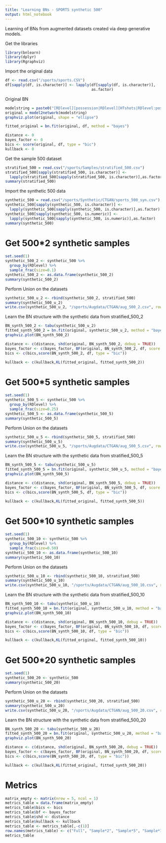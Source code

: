 ```yaml
---
title: "Learning BNs - SPORTS synthetic 500"
output: html_notebook
---
```


Learning of BNs from augmented datasets created via deep generative models.

Get the libraries
```r
library(bnlearn)
library(dplyr)
library(Rgraphviz)
```

Import the original data
```r
df <- read.csv("/sports/sports.CSV")
df[sapply(df, is.character)] <- lapply(df[sapply(df, is.character)], 
                                       as.factor)
```
Original BN
```r
modelstring = paste0("[RDlevel][possession|RDlevel][HTshots|RDlevel:possession][ATshots|RDlevel:possession][HTshotOnTarget|RDlevel:HTshots][ATshotsOnTarget|RDlevel:ATshots][HTgoals|HTshotOnTarget:RDlevel][ATgoals|ATshotsOnTarget:RDlevel][HDA|ATgoals:HTgoals]")
original = model2network(modelstring)
graphviz.plot(original, shape = "ellipse")

fitted_original = bn.fit(original, df, method = "bayes")

distance <- 0
bayes_factor <- 0
bics <- score(original, df, type = "bic")
kullback <- 0
```

Get the sample 500 dataset
```r
stratified_500 = read.csv("/sports/Samples/stratified_500.csv")
stratified_500[sapply(stratified_500, is.character)] <- 
  lapply(stratified_500[sapply(stratified_500, is.character)],as.factor)
summary(stratified_500)
```

Import the synthetic 500 data
```r
synthetic_500 = read.csv("/sports/Synthetic/CTGAN/sports_500_syn.csv")
synthetic_500[sapply(synthetic_500, is.character)] <- 
  lapply(synthetic_500[sapply(synthetic_500, is.character)],as.factor)
synthetic_500[sapply(synthetic_500, is.numeric)] <- 
  lapply(synthetic_500[sapply(synthetic_500, is.numeric)],as.factor)
summary(synthetic_500)
```

# Get 500*2 synthetic samples
```r
set.seed(1)
synthetic_500_2 <- synthetic_500 %>%
  group_by(RDlevel) %>%
  sample_frac(size=0.1)
synthetic_500_2 <- as.data.frame(synthetic_500_2)
summary(synthetic_500_2)
```

Perform Union on the datasets
```r
synthetic_500_u_2 <- rbind(synthetic_500_2, stratified_500)
summary(synthetic_500_u_2)
write.csv(synthetic_500_u_2, "/sports/Augdata/CTGAN/aug_500_2.csv", row.names=FALSE)
```

Learn the BN structure with the synthetic data from stratified_500_2
```r
BN_synth_500_2 <- tabu(synthetic_500_u_2)
fitted_synth_500_2 = bn.fit(original, synthetic_500_u_2, method = "bayes")
graphviz.plot(BN_synth_500_2)

distance <- c(distance, shd(original, BN_synth_500_2, debug = TRUE))
bayes_factor <- c(bayes_factor, BF(original, BN_synth_500_2, df, score = "bds"))
bics <- c(bics,score(BN_synth_500_2, df, type = "bic"))

kullback <- c(kullback,KL(fitted_original, fitted_synth_500_2))
```

# Get 500*5 synthetic samples
```r
set.seed(1)
synthetic_500_5 <- synthetic_500 %>%
  group_by(RDlevel) %>%
  sample_frac(size=0.25)
synthetic_500_5 <- as.data.frame(synthetic_500_5)
summary(synthetic_500_5)
```

Perform Union on the datasets
```r
synthetic_500_u_5 <- rbind(synthetic_500_5, stratified_500)
summary(synthetic_500_u_5)
write.csv(synthetic_500_u_5, "/sports/Augdata/CTGAN/aug_500_5.csv", row.names=FALSE)
```

Learn the BN structure with the synthetic data from stratified_500_5
```r
BN_synth_500_5 <- tabu(synthetic_500_u_5)
fitted_synth_500_5 = bn.fit(original, synthetic_500_u_5, method = "bayes")
graphviz.plot(BN_synth_500_5)

distance <- c(distance, shd(original, BN_synth_500_5, debug = TRUE))
bayes_factor <- c(bayes_factor, BF(original, BN_synth_500_5, df, score = "bds"))
bics <- c(bics,score(BN_synth_500_5, df, type = "bic"))

kullback <- c(kullback,KL(fitted_original, fitted_synth_500_5))
```

# Get 500*10 synthetic samples
```r
set.seed(1)
synthetic_500_10 <- synthetic_500 %>%
  group_by(RDlevel) %>%
  sample_frac(size=0.50)
synthetic_500_10 <- as.data.frame(synthetic_500_10)
summary(synthetic_500_10)
```

Perform Union on the datasets
```r
synthetic_500_u_10 <- rbind(synthetic_500_10, stratified_500)
summary(synthetic_500_u_10)
write.csv(synthetic_500_u_10, "/sports/Augdata/CTGAN/aug_500_10.csv", row.names=FALSE)
```

Learn the BN structure with the synthetic data from stratified_500_10
```r
BN_synth_500_10 <- tabu(synthetic_500_u_10)
fitted_synth_500_10 = bn.fit(original, synthetic_500_u_10, method = "bayes")
graphviz.plot(BN_synth_500_10)

distance <- c(distance, shd(original, BN_synth_500_10, debug = TRUE))
bayes_factor <- c(bayes_factor, BF(original, BN_synth_500_10, df, score = "bds"))
bics <- c(bics,score(BN_synth_500_10, df, type = "bic"))

kullback <- c(kullback,KL(fitted_original, fitted_synth_500_10))
```

# Get 500*20 synthetic samples
```r
set.seed(1)
synthetic_500_20 <- synthetic_500
summary(synthetic_500_20)
```

Perform Union on the datasets
```r
synthetic_500_u_20 <- rbind(synthetic_500_20, stratified_500)
summary(synthetic_500_u_20)
write.csv(synthetic_500_u_20, "/sports/Augdata/CTGAN/aug_500_20.csv", row.names=FALSE)
```

Learn the BN structure with the synthetic data from stratified_500_20
```r
BN_synth_500_20 <- tabu(synthetic_500_u_20)
fitted_synth_500_20 = bn.fit(original, synthetic_500_u_20, method = "bayes")
graphviz.plot(BN_synth_500_20)

distance <- c(distance, shd(original, BN_synth_500_20, debug = TRUE))
bayes_factor <- c(bayes_factor, BF(original, BN_synth_500_20, df, score = "bds"))
bics <- c(bics,score(BN_synth_500_20, df, type = "bic"))

kullback <- c(kullback,KL(fitted_original, fitted_synth_500_20))
```

# Metrics
```r
matrix_empty <- matrix(nrow = 5, ncol = 1)
metrics_table = data.frame(matrix_empty) 
metrics_table$bics <- bics
metrics_table$bf <- bayes_factor
metrics_table$shd <- distance
metrics_table$kullback <- kullback
metrics_table <- metrics_table[,-c(1)]
row.names(metrics_table) <- c("Full", "Sample*2", "Sample*5", "Sample*10", "Sample*20")
metrics_table
```

